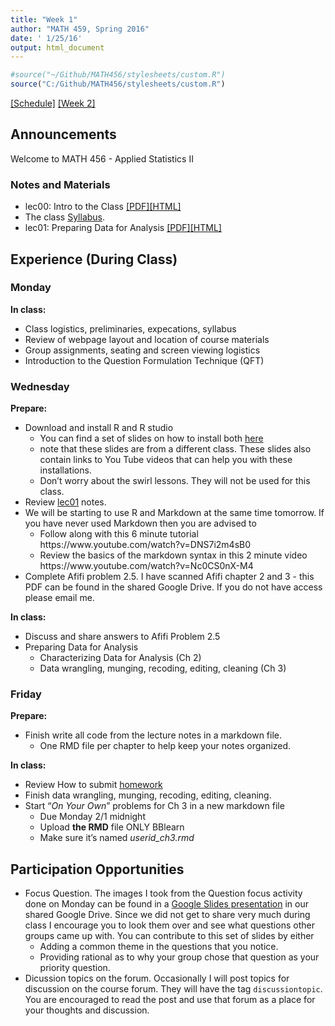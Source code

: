 ```yaml
---
title: "Week 1"
author: "MATH 459, Spring 2016"
date: ' 1/25/16'
output: html_document
---
```

```r
#source("~/Github/MATH456/stylesheets/custom.R")
source("C:/Github/MATH456/stylesheets/custom.R")
```
[[Schedule]](Schedule.html) [[Week 2]](wk02.html)

## Announcements
Welcome to MATH 456 - Applied Statistics II

### Notes and Materials
* lec00: Intro to the Class [[PDF]](notes/lec00_Intro.pdf)[[HTML]](notes/lec00_Intro.html)
* The class [Syllabus](./Syllabus.html). 
* lec01: Preparing Data for Analysis [[PDF]](notes/lec01_data_prep.pdf)[[HTML]](notes/lec01_data_prep.html)


## Experience (During Class)
### Monday
**In class:**

* Class logistics, preliminaries, expecations, syllabus
* Review of webpage layout and location of course materials
* Group assignments, seating and screen viewing logistics
* Introduction to the Question Formulation Technique (QFT)


### Wednesday
**Prepare:**  

* Download and install R and R studio  
    - You can find a set of slides on how to install both [here](http://htmlpreview.github.io/?https://github.com/norcalbiostat/R-Bootcamp/blob/gh-pages/lecture_notes/0_2_-_Setup_R_and_R_Studio.html) 
    - note that these slides are from a different class. These slides also contain links to You Tube videos that can help you with these installations.
    - Don't worry about the swirl lessons. They will not be used for this class. 
* Review [lec01](notes/lec01_data_prep.html) notes.    
* We will be starting to use R and Markdown at the same time tomorrow. If you have never used Markdown then you are advised to  
    - Follow along with this 6 minute tutorial https://www.youtube.com/watch?v=DNS7i2m4sB0 
    - Review the basics of the markdown syntax in this 2 minute video https://www.youtube.com/watch?v=Nc0CS0nX-M4
* Complete Afifi problem 2.5. I have scanned Afifi chapter 2 and 3 - this PDF can be found in the shared Google Drive. If you do not have access please email me. 

**In class:**

* Discuss and share answers to Afifi Problem 2.5
* Preparing Data for Analysis
    - Characterizing Data for Analysis (Ch 2)
    - Data wrangling, munging, recoding, editing, cleaning (Ch 3)


### Friday
**Prepare:** 

* Finish write all code from the lecture notes in a markdown file. 
  - One RMD file per chapter to help keep your notes organized. 
  
**In class:**

- Review How to submit [homework](admin/rubric.html)
* Finish data wrangling, munging, recoding, editing, cleaning.
* Start "_On Your Own_" problems for Ch 3 in a new markdown file 
    - Due Monday 2/1 midnight
    - Upload **the RMD** file ONLY BBlearn
    - Make sure it's named *userid_ch3.rmd* 
    


## Participation Opportunities

* Focus Question. The images I took from the Question focus activity done on
  Monday can be found in a [Google Slides presentation](https://drive.google.com/open?id=1VofDG-p_Df42qsYDg9HgaKgKs_7UfDeXofA0HJen8so) 
  in our shared Google Drive. Since we did not get to share very much during
  class I encourage you to look them over and see what questions other groups 
  came up with. You can contribute to this set of slides by either  
    - Adding a common theme in the questions that you notice. 
    - Providing rational as to why your group chose that question as your priority question. 
* Dicussion topics on the forum. Occasionally I will post topics for discussion on the
  course forum. They will have the tag `discussiontopic`. You are encouraged to read the
  post and use that forum as a place for your thoughts and discussion. 
  